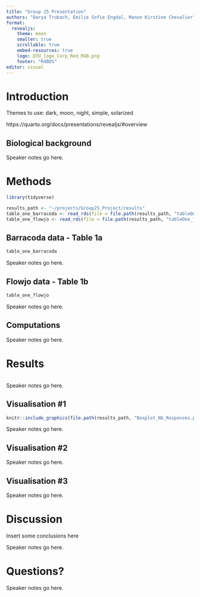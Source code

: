 ```yaml
---
title: "Group 25 Presentation"
authors: "Darya Trubach, Emilie Sofie Engdal, Manon Kirstine Chevalier"
format:
  revealjs:
    theme: moon
    smaller: true
    scrollable: true
    embed-resources: true
    logo: DTU_logo_Corp_Red_RGB.png
    footer: "R4BDS"
editor: visual
---
```


# Introduction

::: notes
Themes to use: dark, moon, night, simple, solarized

https://quarto.org/docs/presentations/revealjs/#overview
:::

## Biological background

::: notes
Speaker notes go here.
:::

# Methods

```r
library(tidyverse)

results_path <- "~/projects/Group25_Project/results"
table_one_barracoda <- read_rds(file = file.path(results_path, "tableOne_b.RDS"))
table_one_flowjo <- read_rds(file = file.path(results_path, "tableOne_f.RDS"))

```

## Barracoda data - Table 1a

```r
table_one_barracoda
```

::: notes
Speaker notes go here.
:::

## Flowjo data - Table 1b

```r

table_one_flowjo
```

::: notes
Speaker notes go here.
:::

## Computations

::: notes
Speaker notes go here.
:::

# Results

```r


```

::: notes
Speaker notes go here.
:::

## Visualisation #1

```r
knitr::include_graphics(file.path(results_path, "Boxplot_Nb_Responses.png"))
```

::: notes
Speaker notes go here.
:::

## Visualisation #2

::: notes
Speaker notes go here.
:::

## Visualisation #3

::: notes
Speaker notes go here.
:::

# Discussion

Insert some conclusions here

::: notes
Speaker notes go here.
:::

# Questions?

::: notes
Speaker notes go here.
:::
